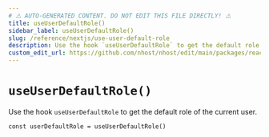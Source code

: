 ```yaml
---
# ⚠️ AUTO-GENERATED CONTENT. DO NOT EDIT THIS FILE DIRECTLY! ⚠️
title: useUserDefaultRole()
sidebar_label: useUserDefaultRole()
slug: /reference/nextjs/use-user-default-role
description: Use the hook `useUserDefaultRole` to get the default role of the current user.
custom_edit_url: https://github.com/nhost/nhost/edit/main/packages/react/src/hooks/user.ts#L326
---
```


# `useUserDefaultRole()`

Use the hook `useUserDefaultRole` to get the default role of the current user.

```tsx
const userDefaultRole = useUserDefaultRole()
```
